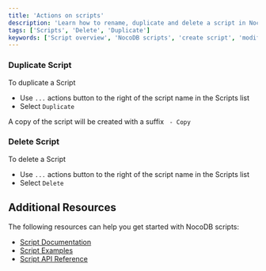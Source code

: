 ```yaml
---
title: 'Actions on scripts'
description: 'Learn how to rename, duplicate and delete a script in NocoDB.'
tags: ['Scripts', 'Delete', 'Duplicate']
keywords: ['Script overview', 'NocoDB scripts', 'create script', 'modify script', 'delete script']
---
```



### Duplicate Script

To duplicate a Script
- Use `...` actions button to the right of the script name in the Scripts list
- Select `Duplicate`

A copy of the script will be created with a suffix ` - Copy`

### Delete Script

To delete a Script
- Use `...` actions button to the right of the script name in the Scripts list
- Select `Delete`


## Additional Resources

The following resources can help you get started with NocoDB scripts:
- [Script Documentation](https://nocodb.com/docs/scripts)
- [Script Examples](https://nocodb.com/docs/scripts/examples/find-and-replace)
- [Script API Reference](https://nocodb.com/docs/scripts/api-reference/base)



